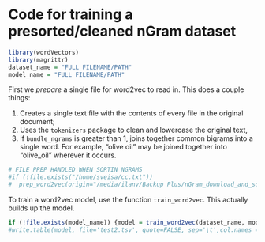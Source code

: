 # Code for training a presorted/cleaned nGram dataset

```r
library(wordVectors)
library(magrittr)
dataset_name = "FULL FILENAME/PATH"
model_name = "FULL FILENAME/PATH"
```

First we *prepare* a single file for word2vec to read in. This does a couple things:

1. Creates a single text file with the contents of every file in the original document;
2. Uses the `tokenizers` package to clean and lowercase the original text, 
3. If `bundle_ngrams` is greater than 1, joins together common bigrams into a single word. For example, "olive oil" may be joined together into "olive_oil" wherever it occurs.

```r
# FILE PREP HANDLED WHEN SORTIN NGRAMS
#if (!file.exists("/home/sveisa/cc.txt"))
#  prep_word2vec(origin="/media/ilanv/Backup Plus/nGram_download_and_sort/sorted_nGrams/1900_1909",destination="/media/ilanv/Backup #Plus/R_files/Word2Vec_text/1900_1909.txt",lowercase=T,bundle_ngrams=2)
```


To train a word2vec model, use the function `train_word2vec`. This actually builds up the model.

```r
if (!file.exists(model_name)) {model = train_word2vec(dataset_name, model_name ,vectors=300,threads=4,window=20,cbow=T,iter=15,force=T,negative_samples=3)} else model = read.vectors(model_name)
#write.table(model, file='test2.tsv', quote=FALSE, sep='\t',col.names = FALSE) #for tensorflow
```
